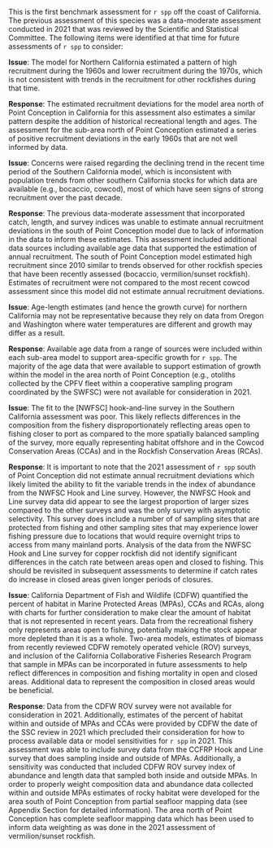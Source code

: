 This is the first benchmark assessment for `r spp` off the coast of California. The previous assessment of this species was a data-moderate assessment conducted in 2021 that was reviewed by the Scientific and Statistical Committee. The following items were identified at that time for future assessments of `r spp` to consider:

**Issue**: The model for Northern California estimated a pattern of high recruitment during the 1960s and lower recruitment during the 1970s, which is not consistent with trends in the recruitment for other rockfishes during that time.


**Response**: The estimated recruitment deviations for the model area north of Point Conception in California for this assessment also estimates a similar pattern despite the addition of historical recreational length and ages. The assessment for the sub-area north of Point Conception estimated a series of positive recruitment deviations in the early 1960s that are not well informed by data.  


**Issue**: Concerns were raised regarding the declining trend in the recent time period of the Southern California model, which is inconsistent with population trends from other southern California stocks for which data are available (e.g., bocaccio, cowcod), most of which have seen signs of strong recruitment over the past decade.

**Response**: The previous data-moderate assessment that incorporated catch, length, and survey indices was unable to estimate annual recruitment deviations in the south of Point Conception model due to lack of information in the data to inform these estimates. This assessment included additional data sources including available age data that supported the estimation of annual recruitment. The south of Point Conception model estimated high recruitment since 2010 similar to trends observed for other rockfish species that have been recently assessed (bocaccio, vermilion/sunset rockfish). Estimates of recruitment were not compared to the most recent cowcod assessment since this model did not estimate annual recruitment deviations. 


**Issue**: Age-length estimates (and hence the growth curve) for northern California may not be representative because they rely on data from Oregon and Washington where water temperatures are different and growth may differ as a result.


**Response**: Available age data from a range of sources were included within each sub-area model to support area-specific growth for `r spp`. The majority of the age data that were available to support estimation of growth within the model in the area north of Point Conception (e.g., otoliths collected by the CPFV fleet within a cooperative sampling program coordinated by the SWFSC) were not available for consideration in 2021.


**Issue**: The fit to the [NWFSC] hook-and-line survey in the Southern California assessment was poor. This likely reflects differences in the composition from the fishery disproportionately reflecting areas open to fishing closer to port as compared to the more spatially balanced sampling of the survey, more equally representing habitat offshore and in the Cowcod Conservation Areas (CCAs) and in the Rockfish Conservation Areas (RCAs).

**Response**: It is important to note that the 2021 assessment of `r spp` south of Point Conception did not estimate annual recruitment deviations which likely limited the ability to fit the variable trends in the index of abundance from the NWFSC Hook and Line survey. However, the NWFSC Hook and Line survey data did appear to see the largest proportion of larger sizes compared to the other surveys and was the only survey with asymptotic selectivity. This survey does include a number of of sampling sites that are protected from fishing and other sampling sites that may experience lower fishing pressure due to locations that would require overnight trips to access from many mainland ports. Analysis of the data from the NWFSC Hook and Line survey for copper rockfish did not identify significant differences in the catch rate between areas open and closed to fishing. This should be revisited in subsequent assessments to determine if catch rates do increase in closed areas given longer periods of closures.


**Issue**: California Department of Fish and Wildlife (CDFW) quantified the percent of habitat in Marine Protected Areas (MPAs), CCAs and RCAs, along with charts for further consideration to make clear the amount of habitat that is not represented in recent years. Data from the recreational fishery only represents areas open to fishing, potentially making the stock appear more depleted than it is as a whole. Two-area models, estimates of biomass from recently reviewed CDFW remotely operated vehicle (ROV) surveys, and inclusion of the California Collaborative Fisheries Research Program that sample in MPAs can be incorporated in future assessments to help reflect differences in composition and fishing mortality in open and closed areas. Additional data to represent the composition in closed areas would be beneficial.


**Response**: Data from the CDFW ROV survey were not available for consideration in 2021. Additionally, estimates of the percent of habitat within and outside of MPAs and CCAs were provided by CDFW the date of the SSC review in 2021 which precluded their consideration for how to process available data or model sensitivities for `r spp` in 2021. This assessment was able to include survey data from the CCFRP Hook and Line survey that does sampling inside and outside of MPAs. Additionally, a sensitivity was conducted that included CDFW ROV survey index of abundance and length data that sampled both inside and outside MPAs. In order to properly weight composition data and abundance data collected within and outside MPAs estimates of rocky habitat were developed for the area south of Point Conception from partial seafloor mapping data (see Appendix Section \ref{ccfrp-index} for detailed information). The area north of Point Conception has complete seafloor mapping data which has been used to inform data weighting as was done in the 2021 assessment of vermilion/sunset rockfish.
